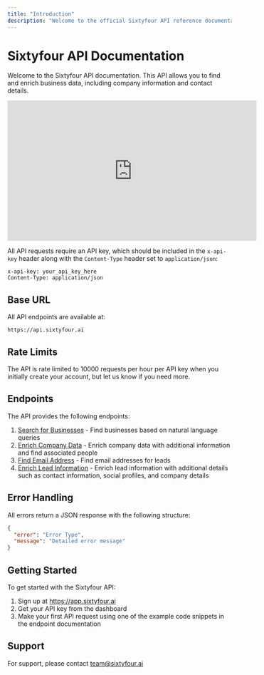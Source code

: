 ```yaml
---
title: "Introduction"
description: "Welcome to the official Sixtyfour API reference documentation."
---
```


# Sixtyfour API Documentation

Welcome to the Sixtyfour API documentation. This API allows you to find and enrich business data, including company information and contact details.

<iframe   width="560"   height="315"   src="https://www.youtube.com/embed/yuzbKxdv1j8?si=S64XG4HAPgSQFMNz"   title="YouTube video player"   frameborder="0"   allow="accelerometer; autoplay; clipboard-write; encrypted-media; gyroscope; picture-in-picture"   allowfullscreen ></iframe>

All API requests require an API key, which should be included in the `x-api-key` header along with the `Content-Type` header set to `application/json`:

```http
x-api-key: your_api_key_here
Content-Type: application/json
```

## Base URL

All API endpoints are available at:

```
https://api.sixtyfour.ai
```

## Rate Limits

The API is rate limited to 10000 requests per hour per API key when you initially create your account, but let us know if you need more.

## Endpoints

The API provides the following endpoints:

1. [Search for Businesses](/api-reference/endpoint/search) - Find businesses based on natural language queries
2. [Enrich Company Data](/api-reference/endpoint/enrich-company) - Enrich company data with additional information and find associated people
3. [Find Email Address](/api-reference/endpoint/find-email) - Find email addresses for leads
4. [Enrich Lead Information](/api-reference/endpoint/enrich-lead) - Enrich lead information with additional details such as contact information, social profiles, and company details

## Error Handling

All errors return a JSON response with the following structure:

```json
{
  "error": "Error Type",
  "message": "Detailed error message"
}
```

## Getting Started

To get started with the Sixtyfour API:

1. Sign up at https://app.sixtyfour.ai
2. Get your API key from the dashboard
3. Make your first API request using one of the example code snippets in the endpoint documentation

## Support

For support, please contact [team@sixtyfour.ai](mailto:team@sixtyfour.ai)